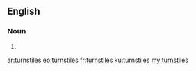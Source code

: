 ==English==

===Noun===
{{head|en}}

# {{plural of|turnstile}}

[[ar:turnstiles]]
[[eo:turnstiles]]
[[fr:turnstiles]]
[[ku:turnstiles]]
[[my:turnstiles]]